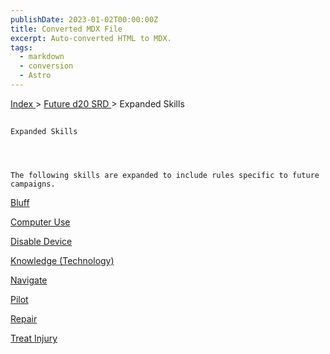```yaml
---
publishDate: 2023-01-02T00:00:00Z
title: Converted MDX File
excerpt: Auto-converted HTML to MDX.
tags:
  - markdown
  - conversion
  - Astro
---
```







[
      Index
     ](-index)
     >
     [
      Future d20 SRD
     ](future-d20-srd-index)
     > Expanded Skills
    




## 
    Expanded Skills
   



    The following skills are expanded to include rules specific to future campaigns.
   



[
     Bluff
    ](future-d20-srd-expanded-skills-bluff)




[
     Computer Use
    ](future-d20-srd-expanded-skills-computer-use)




[
     Disable Device
    ](future-d20-srd-expanded-skills-disable-device)




[
     Knowledge (Technology)
    ](future-d20-srd-expanded-skills-knowledge-technology)




[
     Navigate
    ](future-d20-srd-expanded-skills-navigate)




[
     Pilot
    ](future-d20-srd-expanded-skills-pilot)




[
     Repair
    ](future-d20-srd-expanded-skills-repair)




[
     Treat Injury
    ](future-d20-srd-expanded-skills-treat-injury)






